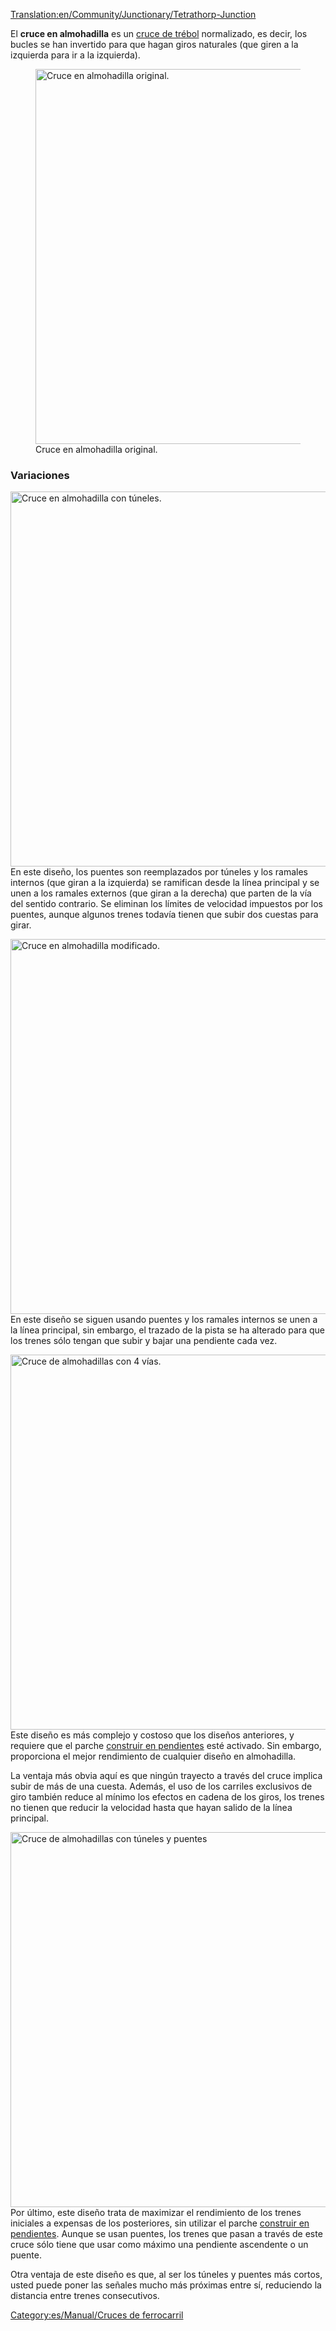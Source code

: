 [[Translation:en/Community/Junctionary/Tetrathorp-Junction]]

{{es/Community/Junctionary/Menú de Cruces}}
El '''cruce en almohadilla''' es un [[es/Community/Junctionary/Cruce de trébol|cruce de trébol]] normalizado, es decir, los bucles se han invertido para que hagan giros naturales (que giren a la izquierda para ir a la izquierda).

[[File:en/Community/Junctionary/Ttj-orig.png|none|thumb|600px|Cruce en almohadilla original.]]

{{es/Community/Junctionary/Criterios sobre cruces|Moderado|3|1|2|2|1|1|1|1|0|0|0||Los trenes averiados solo afectan una vía.|
*Al comienzo del juego, los trenes tienen que reducir la velocidad para subir pendientes, debido a la falta de potencia del motor.
*Más adelante en el juego, los trenes tienen que frenar porque los puentes tienen límites de velocidad.
*Área: 18 x 18
}}

===Variaciones===
[[File:en/Community/Junctionary/Ttj-tun.png|none|thumb|600px|Cruce en almohadilla con túneles.]]
En este diseño, los puentes son reemplazados por túneles y los ramales internos (que giran a la izquierda) se ramifican desde la línea principal y se unen a los ramales externos (que giran a la derecha) que parten de la vía del sentido contrario. Se eliminan los límites de velocidad impuestos por los puentes, aunque algunos trenes todavía tienen que subir dos cuestas para girar.

[[File:en/Community/Junctionary/Tfj-mod.png|none|thumb|600px|Cruce en almohadilla modificado.]]
En este diseño se siguen usando puentes y los ramales internos se unen a la línea principal, sin embargo, el trazado de la pista se ha alterado para que los trenes sólo tengan que subir y bajar una pendiente cada vez.

[[File:en/Community/Junctionary/Ttj-3rd.png|none|thumb|600px|Cruce de almohadillas con 4 vías.]]
Este diseño es más complejo y costoso que los diseños anteriores, y requiere que el parche [[es/Archive/Manual/Settings/Construir en pendientes|construir en pendientes]] esté activado. Sin embargo, proporciona el mejor rendimiento de cualquier diseño en almohadilla.

La ventaja más obvia aquí es que ningún trayecto a través del cruce implica subir de más de una cuesta. Además, el uso de los carriles exclusivos de giro también reduce al mínimo los efectos en cadena de los giros, los trenes no tienen que reducir la velocidad hasta que hayan salido de la línea principal.


[[File:en/Community/Junctionary/Ttj-cire1285.png|center|thumb|600px|Cruce de almohadillas con túneles y puentes]]
Por último, este diseño trata de maximizar el rendimiento de los trenes iniciales a expensas de los posteriores, sin utilizar el parche [[es/Archive/Manual/Settings/Construir en pendientes|construir en pendientes]]. Aunque se usan puentes, los trenes que pasan a través de este cruce sólo tiene que usar como máximo una pendiente ascendente o un puente.

Otra ventaja de este diseño es que, al ser los túneles y puentes más cortos, usted puede poner las señales mucho más próximas entre sí, reduciendo la distancia entre trenes consecutivos.

[[Category:es/Manual/Cruces de ferrocarril]]